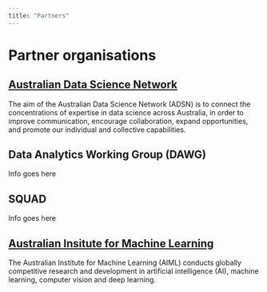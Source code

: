 ```yaml
---
title: "Partners"
---
```


# Partner organisations

## [Australian Data Science Network](https://www.australiandatascience.net/partners/)

The aim of the Australian Data Science Network (ADSN) is to connect the concentrations of expertise in data science across Australia, in order to improve communication, encourage collaboration, expand opportunities, and promote our individual and collective capabilities.

## Data Analytics Working Group (DAWG)

Info goes here

## SQUAD

Info goes here

## [Australian Insitute for Machine Learning](https://www.adelaide.edu.au/aiml/)

The Australian Institute for Machine Learning (AIML) conducts globally competitive research and development in artificial intelligence (AI), machine learning, computer vision and deep learning.
